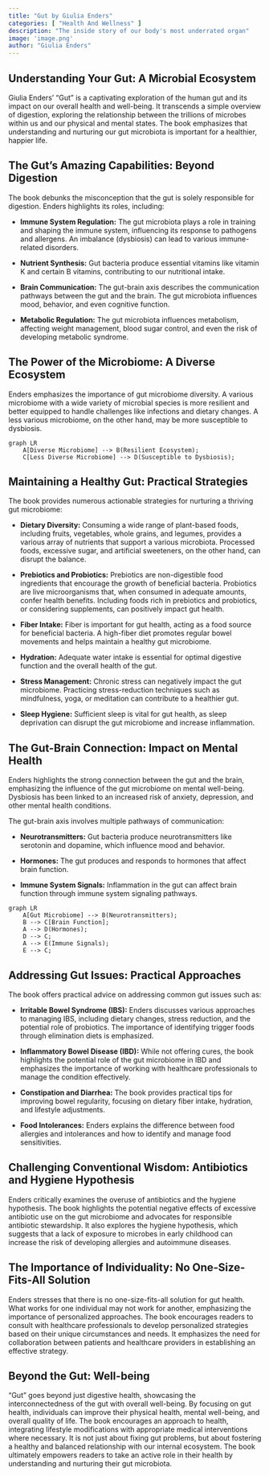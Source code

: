 ```yaml
---
title: "Gut by Giulia Enders"
categories: [ "Health And Wellness" ]
description: "The inside story of our body's most underrated organ"
image: 'image.png'
author: "Giulia Enders"
---
```

## Understanding Your Gut: A Microbial Ecosystem

Giulia Enders' "Gut" is a captivating exploration of the human gut and its impact on our overall health and well-being.  It transcends a simple overview of digestion, exploring the relationship between the trillions of microbes within us and our physical and mental states.  The book emphasizes that understanding and nurturing our gut microbiota is important for a healthier, happier life.

## The Gut's Amazing Capabilities: Beyond Digestion

The book debunks the misconception that the gut is solely responsible for digestion. Enders highlights its roles, including:

* **Immune System Regulation:** The gut microbiota plays a role in training and shaping the immune system, influencing its response to pathogens and allergens. An imbalance (dysbiosis) can lead to various immune-related disorders.

* **Nutrient Synthesis:** Gut bacteria produce essential vitamins like vitamin K and certain B vitamins, contributing to our nutritional intake.

* **Brain Communication:** The gut-brain axis describes the communication pathways between the gut and the brain. The gut microbiota influences mood, behavior, and even cognitive function.

* **Metabolic Regulation:** The gut microbiota influences metabolism, affecting weight management, blood sugar control, and even the risk of developing metabolic syndrome.


##  The Power of the Microbiome: A Diverse Ecosystem

Enders emphasizes the importance of gut microbiome diversity. A various microbiome with a wide variety of microbial species is more resilient and better equipped to handle challenges like infections and dietary changes. A less various microbiome, on the other hand, may be more susceptible to dysbiosis.

```mermaid
graph LR
    A[Diverse Microbiome] --> B(Resilient Ecosystem);
    C[Less Diverse Microbiome] --> D(Susceptible to Dysbiosis);
```

##  Maintaining a Healthy Gut: Practical Strategies

The book provides numerous actionable strategies for nurturing a thriving gut microbiome:

* **Dietary Diversity:** Consuming a wide range of plant-based foods, including fruits, vegetables, whole grains, and legumes, provides a various array of nutrients that support a various microbiota. Processed foods, excessive sugar, and artificial sweeteners, on the other hand, can disrupt the balance.

* **Prebiotics and Probiotics:** Prebiotics are non-digestible food ingredients that encourage the growth of beneficial bacteria. Probiotics are live microorganisms that, when consumed in adequate amounts, confer health benefits. Including foods rich in prebiotics and probiotics, or considering supplements, can positively impact gut health.

* **Fiber Intake:** Fiber is important for gut health, acting as a food source for beneficial bacteria. A high-fiber diet promotes regular bowel movements and helps maintain a healthy gut microbiome.


* **Hydration:** Adequate water intake is essential for optimal digestive function and the overall health of the gut.


* **Stress Management:** Chronic stress can negatively impact the gut microbiome. Practicing stress-reduction techniques such as mindfulness, yoga, or meditation can contribute to a healthier gut.

* **Sleep Hygiene:**  Sufficient sleep is vital for gut health, as sleep deprivation can disrupt the gut microbiome and increase inflammation.


## The Gut-Brain Connection: Impact on Mental Health

Enders highlights the strong connection between the gut and the brain, emphasizing the influence of the gut microbiome on mental well-being.  Dysbiosis has been linked to an increased risk of anxiety, depression, and other mental health conditions.

The gut-brain axis involves multiple pathways of communication:

* **Neurotransmitters:** Gut bacteria produce neurotransmitters like serotonin and dopamine, which influence mood and behavior.

* **Hormones:** The gut produces and responds to hormones that affect brain function.

* **Immune System Signals:** Inflammation in the gut can affect brain function through immune system signaling pathways.

```mermaid
graph LR
    A[Gut Microbiome] --> B(Neurotransmitters);
    B --> C[Brain Function];
    A --> D(Hormones);
    D --> C;
    A --> E(Immune Signals);
    E --> C;
```


##  Addressing Gut Issues: Practical Approaches

The book offers practical advice on addressing common gut issues such as:

* **Irritable Bowel Syndrome (IBS):**  Enders discusses various approaches to managing IBS, including dietary changes, stress reduction, and the potential role of probiotics. The importance of identifying trigger foods through elimination diets is emphasized.

* **Inflammatory Bowel Disease (IBD):** While not offering cures, the book highlights the potential role of the gut microbiome in IBD and emphasizes the importance of working with healthcare professionals to manage the condition effectively.

* **Constipation and Diarrhea:** The book provides practical tips for improving bowel regularity, focusing on dietary fiber intake, hydration, and lifestyle adjustments.

* **Food Intolerances:** Enders explains the difference between food allergies and intolerances and how to identify and manage food sensitivities.


##  Challenging Conventional Wisdom:  Antibiotics and Hygiene Hypothesis

Enders critically examines the overuse of antibiotics and the hygiene hypothesis. The book highlights the potential negative effects of excessive antibiotic use on the gut microbiome and advocates for responsible antibiotic stewardship. It also explores the hygiene hypothesis, which suggests that a lack of exposure to microbes in early childhood can increase the risk of developing allergies and autoimmune diseases.


## The Importance of Individuality: No One-Size-Fits-All Solution

Enders stresses that there is no one-size-fits-all solution for gut health.  What works for one individual may not work for another, emphasizing the importance of personalized approaches.  The book encourages readers to consult with healthcare professionals to develop personalized strategies based on their unique circumstances and needs.  It emphasizes the need for collaboration between patients and healthcare providers in establishing an effective strategy.



## Beyond the Gut: Well-being

"Gut" goes beyond just digestive health, showcasing the interconnectedness of the gut with overall well-being.  By focusing on gut health, individuals can improve their physical health, mental well-being, and overall quality of life.  The book encourages an approach to health, integrating lifestyle modifications with appropriate medical interventions where necessary.  It is not just about fixing gut problems, but about fostering a healthy and balanced relationship with our internal ecosystem.  The book ultimately empowers readers to take an active role in their health by understanding and nurturing their gut microbiota.

